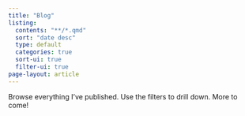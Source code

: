 ```yaml
---
title: "Blog"
listing:
  contents: "**/*.qmd"
  sort: "date desc"
  type: default
  categories: true
  sort-ui: true
  filter-ui: true
page-layout: article
---
```


Browse everything I've published. Use the filters to drill down. More to come!